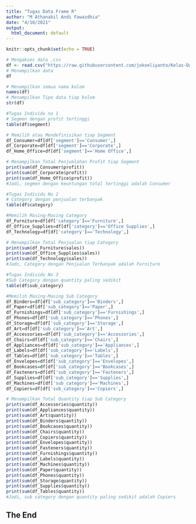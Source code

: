 ---
title: "Tugas Data Frame R"
author: "M Athanabil Andi Fawazdhia"
date: "4/10/2021"
output:
  html_document: default
---
```{r setup, include=FALSE}
knitr::opts_chunk$set(echo = TRUE)
```

```{r}
# Mengakses data .csv
df <- read.csv("https://raw.githubusercontent.com/jokoeliyanto/Kelas-Dasar-Pejuang-Data-2.0/main/Super-Store-Dataset.csv")
# Menampilkan data
df
```

```{r}
# Menampilkan semua nama kolom
names(df)
# Menampilkan Tipe data tiap kolom
str(df)
```
```{r}
#Tugas Individu no 1
# Segmen dengan profit tertinggi
table(df$segment)
```
```{r}
# Memilih atau Mendefinisikan tiap Segment
df_Consumer=df[df['segment']=='Consumer',]
df_Corporate=df[df['segment']=='Corporate',]
df_Home_Office=df[df['segment']=='Home Office',]
```
```{r}
# Menampilkan Total Penjumlahan Profit tiap Segment
print(sum(df_Consumer$profit))
print(sum(df_Corporate$profit))
print(sum(df_Home_Office$profit))
#Jadi, segmen dengan keuntungan total tertinggi adalah Consumer
```

```{r} 
#Tugas Individu No 2
# Category dengan penjualan terbanyak
table(df$category)
```

```{r}
#Memilih Masing-Masing Category
df_Furniture=df[df['category']=='Furniture',]
df_Office_Supplies=df[df['category']=='Office Supplies',]
df_Technology=df[df['category']=='Technology',]
```

```{r}
# Menampilkan Total Penjualan tiap Category
print(sum(df_Furniture$sales))
print(sum(df_Office_Supplies$sales))
print(sum(df_Technology$sales))
#Jadi, Category dengan Penjualan Terbanyak adalah Furniture
```
```{r} 
#Tugas Individu No 3
#Sub Category dengan quantity paling sedikit
table(df$sub_category)
```

```{r}
#Memilih Masing-Masing Sub Category
df_Binders=df[df['sub_category']=='Binders',]
df_Paper=df[df['sub_category']=='Paper',]
df_Furnishings=df[df['sub_category']=='Furnishings',]
df_Phones=df[df['sub_category']=='Phones',]
df_Storage=df[df['sub_category']=='Storage',]
df_Art=df[df['sub_category']=='Art',]
df_Accessories=df[df['sub_category']=='Accessories',]
df_Chairs=df[df['sub_category']=='Chairs',]
df_Appliances=df[df['sub_category']=='Appliances',]
df_Labels=df[df['sub_category']=='Labels',]
df_Tables=df[df['sub_category']=='Tables',]
df_Envelopes=df[df['sub_category']=='Envelopes',]
df_Bookcases=df[df['sub_category']=='Bookcases',]
df_Fasteners=df[df['sub_category']=='Fasteners',]
df_Supplies=df[df['sub_category']=='Supplies',]
df_Machines=df[df['sub_category']=='Machines',]
df_Copiers=df[df['sub_category']=='Copiers',]
```

```{r}
# Menampilkan Total Quantity tiap Sub Category
print(sum(df_Accessories$quantity))
print(sum(df_Appliances$quantity))
print(sum(df_Art$quantity))
print(sum(df_Binders$quantity))
print(sum(df_Bookcases$quantity))
print(sum(df_Chairs$quantity))
print(sum(df_Copiers$quantity))
print(sum(df_Envelopes$quantity))
print(sum(df_Fasteners$quantity))
print(sum(df_Furnishings$quantity))
print(sum(df_Labels$quantity))
print(sum(df_Machines$quantity))
print(sum(df_Paper$quantity))
print(sum(df_Phones$quantity))
print(sum(df_Storage$quantity))
print(sum(df_Supplies$quantity))
print(sum(df_Tables$quantity))
#Jadi, sub category dengan quantity paling sedikit adalah Copiers
```

## The End